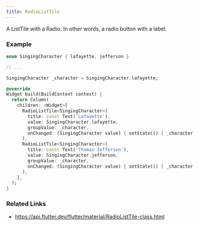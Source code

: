 ```yaml
---
title: RadioListTile
---
```


A ListTile with a Radio. In other words, a radio button with a label.

### Example

```dart liveslice=RadioListTile
enum SingingCharacter { lafayette, jefferson }

// ...

SingingCharacter _character = SingingCharacter.lafayette;

@override
Widget build(BuildContext context) {
  return Column(
    children: <Widget>[
      RadioListTile<SingingCharacter>(
        title: const Text('Lafayette'),
        value: SingingCharacter.lafayette,
        groupValue: _character,
        onChanged: (SingingCharacter value) { setState(() { _character = value; }); },
      ),
      RadioListTile<SingingCharacter>(
        title: const Text('Thomas Jefferson'),
        value: SingingCharacter.jefferson,
        groupValue: _character,
        onChanged: (SingingCharacter value) { setState(() { _character = value; }); },
      ),
    ],
  );
}
```

### Related Links
- https://api.flutter.dev/flutter/material/RadioListTile-class.html
